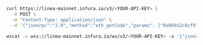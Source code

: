 
<Tabs>
  <TabItem value="cURL">

```bash
curl https://linea-mainnet.infura.io/v3/<YOUR-API-KEY> \
  -X POST \
  -H "Content-Type: application/json" \
  -d '{"jsonrpc":"2.0","method":"eth_getCode","params": ["0x06012c8cf97bead5deae237070f9587f8e7a266d", "0x65a8db"],"id":1}'
```

  </TabItem>
  <TabItem value="WSS">

```bash
wscat -c wss://linea-mainnet.infura.io/ws/v3/<YOUR-API-KEY> -x '{"jsonrpc":"2.0","method":"eth_getCode","params": ["0x06012c8cf97bead5deae237070f9587f8e7a266d", "0x65a8db"],"id":1}'
```

  </TabItem>
</Tabs>

